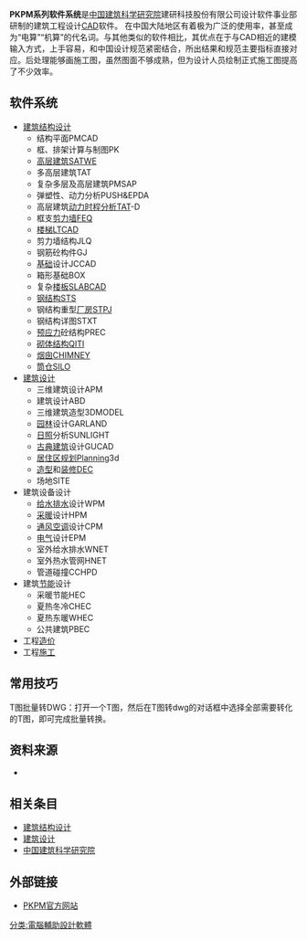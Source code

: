 
'''PKPM系列软件系统'''是[[中国建筑科学研究院|中国建筑科学研究院]]建研科技股份有限公司设计软件事业部研制的建筑工程设计[[CAD|CAD]]软件。
在中国大陆地区有着极为广泛的使用率，甚至成为“电算”“机算”的代名词。与其他类似的软件相比，其优点在于与CAD相近的建模输入方式，上手容易，和中国设计规范紧密结合，所出结果和规范主要指标直接对应。后处理能够画施工图，虽然图面不够成熟，但为设计人员绘制正式施工图提高了不少效率。
== 软件系统 ==
*[[建筑结构设计|建筑结构设计]]
**结构平面PMCAD
**框、排架计算与制图PK
**[[高层建筑|高层建筑]]SATWE
**多高层建筑TAT
**复杂多层及高层建筑PMSAP
**弹塑性、动力分析PUSH&EPDA
**高层建筑[[动力时程分析|动力时程分析]]TAT-D
**框支[[剪力墙|剪力墙]]FEQ
**[[楼梯|楼梯]]LTCAD
**剪力墙结构JLQ
**钢筋砼构件GJ
**[[基础|基础]]设计JCCAD
**箱形基础BOX
**复杂[[楼板|楼板]]SLABCAD
**[[钢结构|钢结构]]STS
**钢结构重型[[厂房|厂房]]STPJ
**钢结构详图STXT
**[[预应力|预应力]]砼结构PREC
**[[砌体结构|砌体结构]]QITI
**[[烟囱|烟囱]]CHIMNEY
**[[筒仓|筒仓]]SILO
*[[建筑设计|建筑设计]]
**三维建筑设计APM
**建筑设计ABD
**三维建筑造型3DMODEL
**[[园林|园林]]设计GARLAND
**[[日照|日照]]分析SUNLIGHT
**[[古典建筑|古典建筑]]设计GUCAD
**[[居住区|居住区]][[规划|规划]]Planning3d
**[[造型|造型]]和[[装修|装修]]DEC
**场地SITE
*建筑设备设计
**[[给水排水|给水排水]]设计WPM
**[[采暖|采暖]]设计HPM
**[[通风|通风]][[空调|空调]]设计CPM
**[[电气|电气]]设计EPM
**室外给水排水WNET
**室外热水管网HNET
**管道碰撞CCHPD
*建筑[[节能|节能]]设计
**采暖节能HEC
**夏热冬冷CHEC
**夏热东暖WHEC
**公共建筑PBEC
*工程[[造价|造价]]
*工程[[施工|施工]]

== 常用技巧 ==
T图批量转DWG：打开一个T图，然后在T图转dwg的对话框中选择全部需要转化的T图，即可完成批量转换。

== 资料来源 ==
*{{Cite book | author = 中国建筑科学研究院PKPM CAD工程部 | title = PKPM建筑结构设计软件2008版新功能详解 | location = 北京 | publisher = 中国建筑工业出版社 | date = 2008年5月 | ISBN = 9787112100071 | accessdate = 2011年6月4日 | url = http://book.douban.com/subject/3085240/ | language = 中文 | archive-date = 2016年3月7日 | archive-url = https://web.archive.org/web/20160307203222/https://book.douban.com/subject/3085240/ | dead-url = no }}
<references />
== 相关条目 ==
*[[建筑结构设计|建筑结构设计]]
*[[建筑设计|建筑设计]]
*[[中国建筑科学研究院|中国建筑科学研究院]]
== 外部链接 ==
*[http://www.pkpm.cn/ PKPM官方网站]{{Wayback|url=http://www.pkpm.cn/ |date=20110616124722 }}

[[分类:電腦輔助設計軟體|分类:電腦輔助設計軟體]]